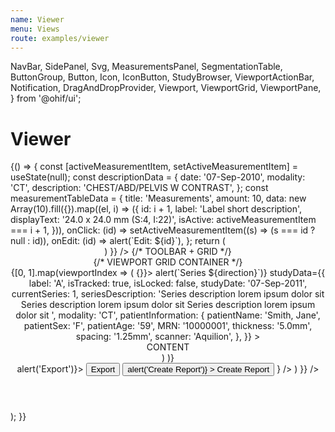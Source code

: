 ```yaml
---
name: Viewer
menu: Views
route: examples/viewer
---
```


  NavBar,
  SidePanel,
  Svg,
  MeasurementsPanel,
  SegmentationTable,
  ButtonGroup,
  Button,
  Icon,
  IconButton,
  StudyBrowser,
  ViewportActionBar,
  Notification,
  DragAndDropProvider,
  Viewport,
  ViewportGrid,
  ViewportPane,
} from '@ohif/ui';



# Viewer

<Playground>
  {() => {
    const [activeMeasurementItem, setActiveMeasurementItem] = useState(null);
    const descriptionData = {
      date: '07-Sep-2010',
      modality: 'CT',
      description: 'CHEST/ABD/PELVIS W CONTRAST',
    };
    const measurementTableData = {
      title: 'Measurements',
      amount: 10,
      data: new Array(10).fill({}).map((el, i) => ({
        id: i + 1,
        label: 'Label short description',
        displayText: '24.0 x 24.0 mm (S:4, I:22)',
        isActive: activeMeasurementItem === i + 1,
      })),
      onClick: (id) => setActiveMeasurementItem((s) => (s === id ? null : id)),
      onEdit: (id) => alert(`Edit: ${id}`),
    };
    return (
      <DragAndDropProvider>
        <div>
          <Header />
          <div
            className="flex flex-row flex-no-wrap flex-1 items-stretch overflow-hidden w-full"
            style={{ height: 'calc(100vh - 57px' }}
          >
            <SidePanel
              side="left"
              defaultComponentOpen='studies'
              childComponents={{
                iconName: 'group-layers',
                iconLabel: 'Studies',
                label: 'Studies',
                name: 'studies',
                content: (
                  <StudyBrowser tabs={tabs} />
                )
              }}
            />
            {/* TOOLBAR + GRID */}
            <div className="flex flex-col flex-1 h-full pb-2">
              <div className="flex flex-2 w-100 border-b border-transparent h-12">
                <ViewportToolbar />
              </div>
              {/* VIEWPORT GRID CONTAINER */}
              <div className="flex flex-1 h-full overflow-hidden bg-black items-center justify-center">
                <ViewportGrid numRows={1} numCols={2}>
                  {[0, 1].map(viewportIndex => (
                    <ViewportPane key={viewportIndex} className="m-1" isActive={false} onDrop={() => {}}>
                      <Viewport
                        viewportIndex={viewportIndex}
                        onSeriesChange={(direction) => alert(`Series ${direction}`)}
                        studyData={{
                          label: 'A',
                          isTracked: true,
                          isLocked: false,
                          studyDate: '07-Sep-2011',
                          currentSeries: 1,
                          seriesDescription:
                            'Series description lorem ipsum dolor sit Series description lorem ipsum dolor sit Series description lorem ipsum dolor sit ',
                          modality: 'CT',
                          patientInformation: {
                            patientName: 'Smith, Jane',
                            patientSex: 'F',
                            patientAge: '59',
                            MRN: '10000001',
                            thickness: '5.0mm',
                            spacing: '1.25mm',
                            scanner: 'Aquilion',
                          },
                        }}
                      >
                        <div className="flex justify-center items-center h-full">
                          CONTENT
                        </div>
                      </Viewport>
                    </ViewportPane>)
                  )}
                </ViewportGrid>
              </div>
            </div>
            <SidePanel
              side="right"
              defaultComponentOpen="measurements"
              childComponents={{
                iconName: 'list-bullets',
                iconLabel: 'Measure',
                label: 'Measurements',
                name: 'measurements',
                content: (
                  <MeasurementsPanel
                    descriptionData={descriptionData}
                    measurementTableData={measurementTableData}
                    actionButtons={
                      <React.Fragment>
                        <ButtonGroup onClick={() => alert('Export')}>
                          <Button
                            className="text-white border-primary-main bg-black text-base py-2 px-2"
                            size="initial"
                            color="inherit"
                          >
                            Export
                          </Button>
                          <IconButton
                            className="bg-black border-primary-main px-2 text-white px-2"
                            color="inherit"
                            size="initial"
                          >
                            <Icon name="arrow-down" />
                          </IconButton>
                        </ButtonGroup>
                        <Button
                          className="text-white border border-primary-main bg-black text-base py-2 px-2 ml-2"
                          variant="outlined"
                          size="initial"
                          color="inherit"
                          onClick={() => alert('Create Report')}
                        >
                          Create Report
                        </Button>
                      </React.Fragment>
                    }
                  />
                )
              }}
            />
          </div>
        </div>
      </DragAndDropProvider>
    );
  }}
</Playground>
